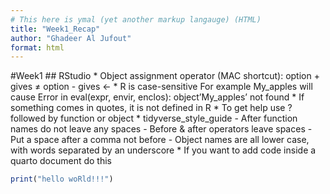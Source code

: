 ```yaml
---
# This here is ymal (yet another markup langauge) (HTML)
title: "Week1_Recap"
author: "Ghadeer Al Jufout"
format: html
---
```


#Week1 
## RStudio
  * Object assignment operator (MAC shortcut):
  option + gives ≠
  option - gives <- 
  * R is case-sensitive 
  For example My_apples will cause Error in eval(expr, envir, enclos): object'My_apples' not found
  * If something comes in quotes, it is not defined in R 
  * To get help use ? followed by function or object 
  * tidyverse_style_guide
    - After function names do not leave any spaces 
    - Before & after operators leave spaces 
    - Put a space after a comma not before
    - Object names are all lower case, with words separated by an underscore
    * If you want to add code inside a quarto document do this
    
```r
print("hello woRld!!!")
```
    
